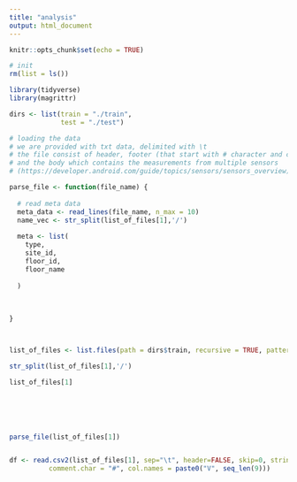 ```yaml
---
title: "analysis"
output: html_document
---
```


```r
knitr::opts_chunk$set(echo = TRUE)
```

```r
# init
rm(list = ls())

library(tidyverse)
library(magrittr)

dirs <- list(train = "./train",
             test = "./test")
```

```r
# loading the data
# we are provided with txt data, delimited with \t
# the file consist of header, footer (that start with # character and contains some meta info) 
# and the body which contains the measurements from multiple sensors
# (https://developer.android.com/guide/topics/sensors/sensors_overview)

parse_file <- function(file_name) {
  
  # read meta data
  meta_data <- read_lines(file_name, n_max = 10)
  name_vec <- str_split(list_of_files[1],'/')
  
  meta <- list(
    type,
    site_id,
    floor_id,
    floor_name
    
  )
  
  
  
}



list_of_files <- list.files(path = dirs$train, recursive = TRUE, pattern = "\\.txt$", full.names = TRUE)

str_split(list_of_files[1],'/')

list_of_files[1]






parse_file(list_of_files[1])


df <- read.csv2(list_of_files[1], sep="\t", header=FALSE, skip=0, stringsAsFactors = FALSE,
          comment.char = "#", col.names = paste0("V", seq_len(9)))




```

